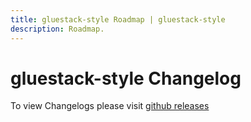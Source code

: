 ```yaml
---
title: gluestack-style Roadmap | gluestack-style
description: Roadmap.
---
```



<Meta title="More/Changelog" />

# gluestack-style Changelog

To view Changelogs please visit [github releases](https://github.com/gluestack/gluestack-style/releases)
